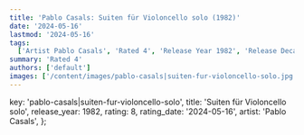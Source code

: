 ```yaml
---
title: 'Pablo Casals: Suiten für Violoncello solo (1982)'
date: '2024-05-16'
lastmod: '2024-05-16'
tags:
  ['Artist Pablo Casals', 'Rated 4', 'Release Year 1982', 'Release Decade 1980']
summary: 'Rated 4'
authors: ['default']
images: ['/content/images/pablo-casals|suiten-fur-violoncello-solo.jpg']
---
```


  key: 'pablo-casals|suiten-fur-violoncello-solo',
  title: 'Suiten für Violoncello solo',
  release_year: 1982,
  rating: 8,
  rating_date: '2024-05-16',
  artist: 'Pablo Casals',
};

<MusicRating data={data} />
